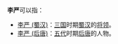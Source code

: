 {{not|李儼}}
'''李严'''可以指：
* [[李严_(蜀汉)|李严 (蜀汉)]]：[[三国|三国]]时期[[蜀汉|蜀汉]]的[[将领|将领]]。
* [[李严_(后唐)|李严 (后唐)]]：[[五代|五代]]时期[[后唐|后唐]]的人物。

{{disambig|Cat=二字李姓人名消歧義|yan}}